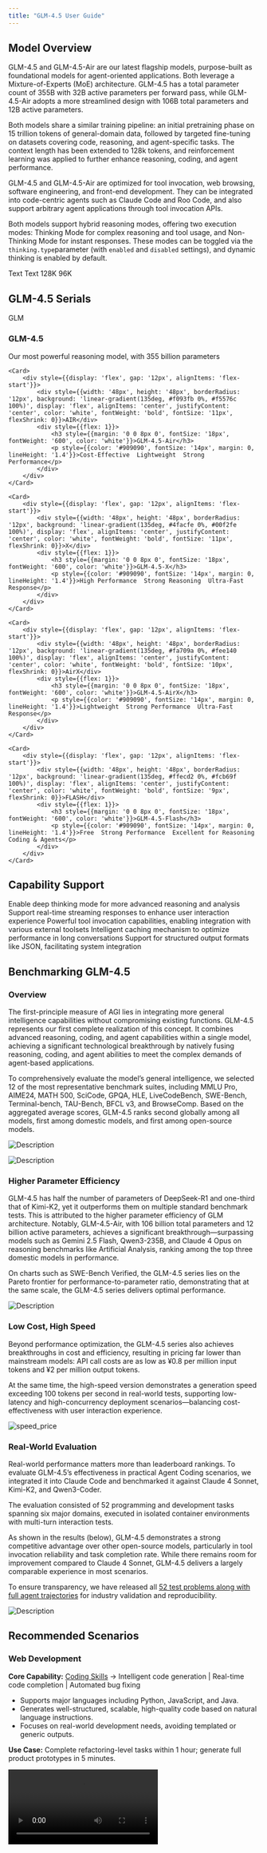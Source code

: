 ```yaml
---
title: "GLM-4.5 User Guide"
---
```


## Model Overview

GLM-4.5 and GLM-4.5-Air are our latest flagship models, purpose-built as foundational models for agent-oriented applications. Both leverage a Mixture-of-Experts (MoE) architecture. GLM-4.5 has a total parameter count of 355B with 32B active parameters per forward pass, while GLM-4.5-Air adopts a more streamlined design with 106B total parameters and 12B active parameters.

Both models share a similar training pipeline: an initial pretraining phase on 15 trillion tokens of general-domain data, followed by targeted fine-tuning on datasets covering code, reasoning, and agent-specific tasks. The context length has been extended to 128k tokens, and reinforcement learning was applied to further enhance reasoning, coding, and agent performance.

GLM-4.5 and GLM-4.5-Air are optimized for tool invocation, web browsing, software engineering, and front-end development. They can be integrated into code-centric agents such as Claude Code and Roo Code, and also support arbitrary agent applications through tool invocation APIs.

Both models support hybrid reasoning modes, offering two execution modes: Thinking Mode for complex reasoning and tool usage, and Non-Thinking Mode for instant responses. These modes can be toggled via the `thinking.type`parameter (with `enabled` and `disabled` settings), and dynamic thinking is enabled by default.

<CardGroup cols={3}>
  <Card title="Input Modalities" icon="arrow-down-right">
    Text
  </Card>
  <Card title="Output Modalitie" icon="arrow-down-left">
    Text
  </Card>
  <Card title="Context Length" icon="arrow-down-arrow-up" iconType="regular">
    128K
  </Card>
  <Card title="Maximum Output Tokens" icon="maximize" iconType="regular">
    96K
  </Card>
</CardGroup>

## GLM-4.5 Serials

<CardGroup cols={2}>
    <Card>
        <div style={{display: 'flex', gap: '12px', alignItems: 'flex-start'}}>
            <div style={{width: '48px', height: '48px', borderRadius: '12px', background: 'linear-gradient(135deg, #667eea 0%, #764ba2 100%)', display: 'flex', alignItems: 'center', justifyContent: 'center', color: 'white', fontWeight: 'bold', fontSize: '12px', flexShrink: 0}}>GLM</div>
            <div style={{flex: 1}}>
                <h3 style={{margin: '0 0 8px 0', fontSize: '18px', fontWeight: '600', color: 'white'}}>GLM-4.5</h3>
                <p style={{color: '#909090', fontSize: '14px', margin: 0, lineHeight: '1.4'}}>Our most powerful reasoning model, with 355 billion parameters</p>
            </div>
        </div>
    </Card>

    <Card>
        <div style={{display: 'flex', gap: '12px', alignItems: 'flex-start'}}>
            <div style={{width: '48px', height: '48px', borderRadius: '12px', background: 'linear-gradient(135deg, #f093fb 0%, #f5576c 100%)', display: 'flex', alignItems: 'center', justifyContent: 'center', color: 'white', fontWeight: 'bold', fontSize: '11px', flexShrink: 0}}>AIR</div>
            <div style={{flex: 1}}>
                <h3 style={{margin: '0 0 8px 0', fontSize: '18px', fontWeight: '600', color: 'white'}}>GLM-4.5-Air</h3>
                <p style={{color: '#909090', fontSize: '14px', margin: 0, lineHeight: '1.4'}}>Cost-Effective  Lightweight  Strong Performance</p>
            </div>
        </div>
    </Card>

    <Card>
        <div style={{display: 'flex', gap: '12px', alignItems: 'flex-start'}}>
            <div style={{width: '48px', height: '48px', borderRadius: '12px', background: 'linear-gradient(135deg, #4facfe 0%, #00f2fe 100%)', display: 'flex', alignItems: 'center', justifyContent: 'center', color: 'white', fontWeight: 'bold', fontSize: '11px', flexShrink: 0}}>X</div>
            <div style={{flex: 1}}>
                <h3 style={{margin: '0 0 8px 0', fontSize: '18px', fontWeight: '600', color: 'white'}}>GLM-4.5-X</h3>
                <p style={{color: '#909090', fontSize: '14px', margin: 0, lineHeight: '1.4'}}>High Performance  Strong Reasoning  Ultra-Fast Response</p>
            </div>
        </div>
    </Card>

    <Card>
        <div style={{display: 'flex', gap: '12px', alignItems: 'flex-start'}}>
            <div style={{width: '48px', height: '48px', borderRadius: '12px', background: 'linear-gradient(135deg, #fa709a 0%, #fee140 100%)', display: 'flex', alignItems: 'center', justifyContent: 'center', color: 'white', fontWeight: 'bold', fontSize: '10px', flexShrink: 0}}>AirX</div>
            <div style={{flex: 1}}>
                <h3 style={{margin: '0 0 8px 0', fontSize: '18px', fontWeight: '600', color: 'white'}}>GLM-4.5-AirX</h3>
                <p style={{color: '#909090', fontSize: '14px', margin: 0, lineHeight: '1.4'}}>Lightweight  Strong Performance  Ultra-Fast Response</p>
            </div>
        </div>
    </Card>

    <Card>
        <div style={{display: 'flex', gap: '12px', alignItems: 'flex-start'}}>
            <div style={{width: '48px', height: '48px', borderRadius: '12px', background: 'linear-gradient(135deg, #ffecd2 0%, #fcb69f 100%)', display: 'flex', alignItems: 'center', justifyContent: 'center', color: 'white', fontWeight: 'bold', fontSize: '9px', flexShrink: 0}}>FLASH</div>
            <div style={{flex: 1}}>
                <h3 style={{margin: '0 0 8px 0', fontSize: '18px', fontWeight: '600', color: 'white'}}>GLM-4.5-Flash</h3>
                <p style={{color: '#909090', fontSize: '14px', margin: 0, lineHeight: '1.4'}}>Free  Strong Performance  Excellent for Reasoning  Coding & Agents</p>
            </div>
        </div>
    </Card>
</CardGroup>

## Capability Support

<CardGroup cols={3}>
  <Card title="Deep Thinking" icon="brain" iconType="solid">
    Enable deep thinking mode for more advanced reasoning and analysis
  </Card>
  <Card title="Streaming Output" icon="maximize" iconType="regular">
    Support real-time streaming responses to enhance user interaction experience
  </Card>
  <Card title="Function Call" icon="function" iconType="regular">
    Powerful tool invocation capabilities, enabling integration with various external toolsets
  </Card>
  <Card title="Context Caching" icon="database" iconType="regular">
    Intelligent caching mechanism to optimize performance in long conversations
  </Card>
  <Card title="Structured Output" icon="code" iconType="regular">
    Support for structured output formats like JSON, facilitating system integration
  </Card>
</CardGroup>

## Benchmarking GLM-4.5

### Overview

The first-principle measure of AGI lies in integrating more general intelligence capabilities without compromising existing functions. GLM-4.5 represents our first complete realization of this concept. It combines advanced reasoning, coding, and agent capabilities within a single model, achieving a significant technological breakthrough by natively fusing reasoning, coding, and agent abilities to meet the complex demands of agent-based applications.

To comprehensively evaluate the model’s general intelligence, we selected 12 of the most representative benchmark suites, including MMLU Pro, AIME24, MATH 500, SciCode, GPQA, HLE, LiveCodeBench, SWE-Bench, Terminal-bench, TAU-Bench, BFCL v3, and BrowseComp. Based on the aggregated average scores, GLM-4.5 ranks second globally among all models, first among domestic models, and first among open-source models.

![Description](/resource/benchmark-0.png)

![Description](/resource/benchmark-1.png)

### **Higher Parameter Efficiency**

GLM-4.5 has half the number of parameters of DeepSeek-R1 and one-third that of Kimi-K2, yet it outperforms them on multiple standard benchmark tests. This is attributed to the higher parameter efficiency of GLM architecture. Notably, GLM-4.5-Air, with 106 billion total parameters and 12 billion active parameters, achieves a significant breakthrough—surpassing models such as Gemini 2.5 Flash, Qwen3-235B, and Claude 4 Opus on reasoning benchmarks like Artificial Analysis, ranking among the top three domestic models in performance.

On charts such as SWE-Bench Verified, the GLM-4.5 series lies on the Pareto frontier for performance-to-parameter ratio, demonstrating that at the same scale, the GLM-4.5 series delivers optimal performance.

![Description](/resource/benchmark-2.png)

### **Low Cost, High Speed**

Beyond performance optimization, the GLM-4.5 series also achieves breakthroughs in cost and efficiency, resulting in pricing far lower than mainstream models: API call costs are as low as ¥0.8 per million input tokens and ¥2 per million output tokens.

At the same time, the high-speed version demonstrates a generation speed exceeding 100 tokens per second in real-world tests, supporting low-latency and high-concurrency deployment scenarios—balancing cost-effectiveness with user interaction experience.

![speed_price](/images/speed_price.jpeg)

### **Real-World Evaluation**

Real-world performance matters more than leaderboard rankings. To evaluate GLM-4.5’s effectiveness in practical Agent Coding scenarios, we integrated it into Claude Code and benchmarked it against Claude 4 Sonnet, Kimi-K2, and Qwen3-Coder.

The evaluation consisted of 52 programming and development tasks spanning six major domains, executed in isolated container environments with multi-turn interaction tests.

As shown in the results (below), GLM-4.5 demonstrates a strong competitive advantage over other open-source models, particularly in tool invocation reliability and task completion rate. While there remains room for improvement compared to Claude 4 Sonnet, GLM-4.5 delivers a largely comparable experience in most scenarios.

To ensure transparency, we have released all [52 test problems along with full agent trajectories](https://huggingface.co/datasets/zai-org/CC-Bench-trajectories) for industry validation and reproducibility.

![Description](/resource/expr1.jpeg)

## Recommended Scenarios

### Web Development

**Core Capability:** <u>Coding Skills</u> → Intelligent code generation | Real-time code completion | Automated bug fixing

- Supports major languages including Python, JavaScript, and Java.
- Generates well-structured, scalable, high-quality code based on natural language instructions.
- Focuses on real-world development needs, avoiding templated or generic outputs.

**Use Case:** Complete refactoring-level tasks within 1 hour; generate full product prototypes in 5 minutes.

<video src="https://cdn.bigmodel.cn/agent-demos/lark/113123.mov" controls />

### AI Assistant

**Core Capabilities:** <u>Agent Abilities</u> → Autonomous task planning | Multi-tool orchestration | Dynamic environment interaction

- Automatically decomposes complex tasks into clear, executable step-by-step plans.
- Flexibly invokes development tools to complete coding, debugging, and validation in a one-stop workflow.
- Dynamically adjusts strategies based on real-time feedback, quickly adapting to task changes and continuously optimizing execution paths.

**Use Case:** In multi-module collaborative development projects, delivery cycles were shortened by 40%, and manpower investment was reduced by approximately 30%.

<video src="https://cdn.bigmodel.cn/agent-demos/lark/113115.mov" controls />

### Smart Office

**Core Capability:** <u>PPT Creation</u> → Clear logic | Complete content | Effective visual presentation

- **Content Expansion by Theme:** Generates multi-slide PPT content from a single title or central concept.
- **Logical Structure Organization:** Automatically segments content into introduction, body, and conclusion modules with well-organized semantic flow.
- **Slide Layout Suggestions:** Works with template systems to recommend optimal presentation styles for the generated content.

**Use Case:** Suitable for office automation platforms, AI presentation tools, and other productivity-focused products.

### Intelligent Question Answering

**Core Capability:** <u>Model reasoning power</u> → Precise instruction parsing | Multi-turn logical reasoning | Domain knowledge integration

- **Deep Natural Language Understanding** – Accurately interprets natural language instructions, extracts key intents, and converts them into executable tasks.
- **Complex Multi-Turn Reasoning** – Supports multi-step logical reasoning chains, efficiently handling composite problems involving cross-step dependencies and multiple variables.
- **Domain Knowledge Fusion** – Integrates domain-specific expertise with contextual information to enhance reasoning accuracy and output stability.

**Use Case:** In complex business workflows, accuracy improves by _60%_, and reasoning efficiency improves by _70%_.

### Complex Text Translation

**Core Capabilities:** <u>Translation Proficiency</u> → Strong contextual consistency | Accurate style preservation | Excellent handling of long passages

- **Long, Complex Sentence Translation:** Maintains semantic coherence and structural accuracy, ideal for policy and academic materials.
- **Style Retention and Adaptation:** Preserves the original tone or adapts to the target language’s commonly used expression style during translation.
- **Support for Low-Resource Languages and Informal Contexts:** Preliminary coverage of 26 languages, with capabilities to translate social and informal texts.

**Use Cases:** Suitable for publishing house translations, content localization for overseas markets, cross-border customer service, and social media platforms.

### **Content Creation**

**Core Capability:** <u>Creative Writing</u> → Natural expression | Rich emotion | Complete structure

- Generates coherent literary texts with clear narrative flow based on given themes, characters, or worldviews.
- Produces emotionally engaging copy tailored to audience profiles and product characteristics.
- Supports short videos and new media scripts aligned with platforms like Douyin and Xiaohongshu, integrating emotion control and narrative pacing.

**Use Case:** Ideal for deployment in content creation platforms, marketing toolchains, or AI writing assistants to enhance content production efficiency and personalization.

### **Virtual Characters**

**Core Capability:** <u>Humanized Expression</u> → Natural tone | Accurate emotional conveyance | Consistent character behavior

- **Role-Playing Dialogue System:** Maintains consistent tone and behavior of the designated character across multi-turn conversations.
- **Emotionally Rich Copywriting:** Delivers warm, relatable expressions suitable for building “humanized” brands or companion-style user products.
- **Virtual Persona Content Creation:** Supports generation of content aligned with virtual streamers or character IPs, including social posts and fan interactions.

**Use Case:** Ideal for virtual humans, social AI, and brand personification operations.

## Try and Use

- **API Documentation:** Details on how to invoke the API.

## Use Examples

### Thinking Mode

GLM-4.5 offers a “Deep Thinking Mode” that users can enable or disable by setting the `thinking.type` parameter. This parameter supports two values: `enabled` (enabled) and `disabled` (disabled). By default, dynamic thinking is enabled.

- **Simple Tasks (No Thinking Required):** For straightforward requests that do not require complex reasoning (e.g., fact retrieval or classification), thinking is unnecessary. Examples include:
  - When was Z.AI founded?
  - Translate the sentence “I love you” into Chinese.
- **Moderate Tasks (Default/Some Thinking Required):** Many common requests require stepwise processing or deeper understanding. The GLM-4.5 series can flexibly apply thinking capabilities to handle tasks such as:
  - Why does Jupiter have more moons than Saturn, despite Saturn being larger?
  - Compare the advantages and disadvantages of flying versus taking the high-speed train from Beijing to Shanghai.

**Difficult Tasks (Maximum Thinking Capacity):** For truly complex challenges—such as solving advanced math problems, network-related questions, or coding issues—these tasks require the model to fully engage its reasoning and planning abilities, often involving many internal steps before arriving at an answer. Examples include:

- Explain in detail how different experts in a Mixture-of-Experts (MoE) model collaborate.
- Based on the recent week’s fluctuations of the Shanghai Composite Index and current political information, should I invest in a stock index ETF? Why?

### Samples Code

<Tabs>
  <Tab title="Python">
    **Install SDK**

    ```bash
    # Install latest version
    pip install zai-sdk
    
    # Or specify version
    pip install zai-sdk==0.0.1
    ```

    **Verify Installation**

    ```python
    import zai
    print(zai.__version__)
    ```

    ```python
    from zai import ZaiClient
    
    client = ZaiClient(api_key="your-api-key")  # Your API Key
    
    response = client.chat.completions.create(
        model="glm-4.5",
        messages=[
            {"role": "user", "content": "As a marketing expert, please create an attractive slogan for my product."},
            {"role": "assistant", "content": "Sure, to craft a compelling slogan, please tell me more about your product."},
            {"role": "user", "content": "Z.AI Open Platform"}
        ],
        thinking={
            "type": "enabled",    # Optional: "disabled" or "enabled", default is "enabled"
        },
        stream=True,
        max_tokens=4096,
        temperature=0.7
    )
    
    for chunk in response:
        if chunk.choices[0].delta.content:
            print(chunk.choices[0].delta.content, end='')
    
    ```
  </Tab>
  <Tab title="Java">
    **Install SDK**

    **Maven**

    ```xml
    <dependency>
        <groupId>ai.z.openapi</groupId>
        <artifactId>zai-sdk</artifactId>
        <version>0.0.2</version>
    </dependency>
    ```

    **Gradle (Groovy)**

    ```groovy
    implementation 'ai.z.openapi:zai-sdk:0.0.2'
    ```

    ```java
    import ai.z.openapi.ZaiClient;
    import ai.z.openapi.service.model.ChatCompletionCreateParams;
    import ai.z.openapi.service.model.ChatCompletionResponse;
    import ai.z.openapi.service.model.ChatMessage;
    import ai.z.openapi.service.model.ChatMessageRole;
    import java.util.Arrays;
    
    public class BasicChat {
        public static void main(String[] args) {
            ZaiClient client = ZaiClient.builder()
                .apiKey("your-api-key")
                .build();
    
            ChatCompletionCreateParams request = ChatCompletionCreateParams.builder()
                .model("glm-4.5").messages(Arrays.asList(
                    ChatMessage.builder().role(ChatMessageRole.USER.value())
                        .content("As a marketing expert, please create an attractive slogan for my product.").build(),
                    ChatMessage.builder().role(ChatMessageRole.ASSISTANT.value())
                        .content("Sure, to craft a compelling slogan, please tell me more about your product.").build(),
                    ChatMessage.builder().role(ChatMessageRole.USER.value())
                        .content("Z.AI Open Platform").build())).build();
    
            ChatCompletionResponse response = client.chat().createChatCompletion(request);
    
    
            if (response.isSuccess()) {
                Object reply = response.getData().getChoices().get(0).getMessage().getContent();
                System.out.println("Response: " + reply);
            }
        }
    }
    ```
  </Tab>
</Tabs>